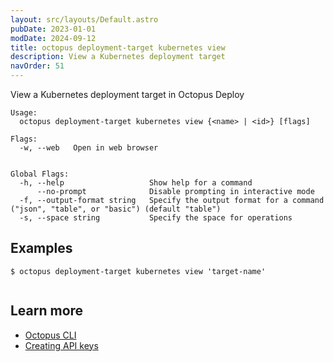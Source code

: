 ```yaml
---
layout: src/layouts/Default.astro
pubDate: 2023-01-01
modDate: 2024-09-12
title: octopus deployment-target kubernetes view
description: View a Kubernetes deployment target
navOrder: 51
---
```


View a Kubernetes deployment target in Octopus Deploy

```
Usage:
  octopus deployment-target kubernetes view {<name> | <id>} [flags]

Flags:
  -w, --web   Open in web browser


Global Flags:
  -h, --help                   Show help for a command
      --no-prompt              Disable prompting in interactive mode
  -f, --output-format string   Specify the output format for a command ("json", "table", or "basic") (default "table")
  -s, --space string           Specify the space for operations

```

## Examples

<SamplesInstance />

```
$ octopus deployment-target kubernetes view 'target-name'


```

## Learn more

- [Octopus CLI](/docs/octopus-rest-api/cli)
- [Creating API keys](/docs/octopus-rest-api/how-to-create-an-api-key)